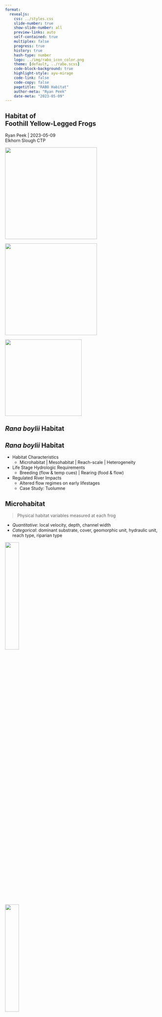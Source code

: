 ```yaml
---
format: 
  revealjs:
    css: ../styles.css
    slide-number: true
    show-slide-number: all
    preview-links: auto
    self-contained: true
    multiplex: false
    progress: true
    history: true
    hash-type: number
    logo: ../img/rabo_icon_color.png
    theme: [default, ../rabo.scss]
    code-block-background: true
    highlight-style: ayu-mirage
    code-link: false
    code-copy: false
    pagetitle: "RABO Habitat"
    author-meta: "Ryan Peek"
    date-meta: "2023-05-09"
---
```


::: {.my-title}
# [Habitat]{.blue} of <br />Foothill Yellow-Legged Frogs

::: {.my-grey}
[Ryan Peek | 2023-05-09]{}<br />
[Elkhorn Slough CTP]{}
:::

![](../img/hab_campck04_breeding.jpg){.br-100 .absolute top=300 bottom=0 left=0 width=300}

![](../img/hab_nfa_bar.jpg){.absolute top=300 bottom=0 left=370 width=300}

![](../img/hab_robbers_nfa.jpg){.br-100 .absolute bottom=0 top=300 left=740 width=250}

:::


## [*Rana boylii* Habitat]{.light-yellow} {background-image="../img/hab_nfy_bar.jpg" background-size="cover" background-position="center" background-color="#000000"}


## [*Rana boylii* Habitat]{.light-yellow} {background-image="../img/hab_nfy_bar.jpg" background-size="cover" background-position="center" background-color="#000000" background-opacity=50%}

::: {.incremental}
 - [Habitat Characteristics]{.f1}
    - Microhabitat [| Mesohabitat]{.fragment .fade-in} [| Reach-scale]{.fragment} [| Heterogeneity]{.fragment}
 - [Life Stage Hydrologic Requirements]{.f1}
    - [Breeding (flow & temp cues)]{.fragment .fade-in} [| Rearing (food & flow)]{.fragment .fade-in}
 - [Regulated River Impacts]{.f1}
    - Altered flow regimes on early lifestages
    - Case Study: Tuolumne
:::

## Microhabitat

> Physical habitat variables measured at each frog

 - [*Quantitative*]{.purple}: local velocity, depth, channel width
 - [*Categorical*]{.purple}: dominant substrate, cover, geomorphic unit, hydraulic unit, reach type, riparian type

::: {.fragment}
![](../img/habitat_breeding_rabo.jpg){.absolute left=0 bottom=0 width=30%}

![](../img/hab_campck02.jpg){.absolute right=0 bottom=0 width=30%}
:::

::: footer
Microhabitat
:::


## Microhabitat Associations 

:::{.incremental}
 - While RABO use a wide array of habitat, local hydraulic conditions are main physical control on breeding and rearing habitat
 - Egg and tadpoles are susceptible to scour / dessication from high velocities or stage drops
 - Predictability and variability (heterogeneity) are important
:::

::: footer
Microhabitat
:::


## Habitat Suitability Criteria {.smaller}

::: {.columns .pv4}

::: {.column .pr4 width="40%" .incremental}

 - Use vs. Available habitat clearly shows preference for low-velocity/depth

 - 90% of eggs observed in Sierras were in shallow, sheltered waters (n=147) (Bondi et al. 2013)
    - < 0.67 m total depth
    - < 0.15 m/s velocity

:::

::: {.column .pr4 width="60%"}

::: {.r-stack .incremental}

::: {.fragment}
![Bondi et al. 2013](../img/bondi_et_al_2013_hsc_pts.jpg){fig-align="center"}
:::

::: {.fragment}
![](../img/bondi_et_al_2013_hsc_curves.jpg){fig-align="center"}
:::

:::
:::
:::

::: footer
Microhabitat
:::


## Mesohabitat Use 

![](../img/breeding_habitat_diagram.png)

::: {.columns}

::: {.column .pr4 width="45%"}

**Low survival site** <br>(low *width:depth* ratio)

:::
::: {.column .pr4 width="10%"}
:::
::: {.column .pr4 width="45%"}

**High survival site** <br>(large *width:depth* ratio)

:::
:::

::: footer
Modified from S.Kupferberg, 1996
:::

## Mesohabitat Use {.smaller}

![](../img/van_wagner_1996.png){fig-align="center" width=800}

 - As conditions shift seasonally, so do life stages and channel habitat use (Van Wagner 1996)

::: footer
Van Wagner 1996
:::



## Reach Scale: Channel Shapes {.smaller}

::: {.columns .pv4}

::: {.column .pr4 width="70%" .incremental}

![**Broad**](../img/yarnell_broad_channel_shape.png){.r-stretch width=90%}

![**Alternating**](../img/yarnell_alternating_channel_shape.png){.r-stretch width=90%}

:::

::: {.column .pr4 width="30%"}
![**Confined**](../img/yarnell_confined_channel_shape.png)

 - Breeding typically in wide shallow cross sections in larger stream
 - Associations different by stream order, region, and hydrology
 
:::
:::

::: footer
Yarnell 2000
:::

::: notes

 - From YUBA: YOY and juveniles associated with alternating channel types (shallow at high flows, deeper at low flows), adult in pools year-round (Yarnell 2000)

:::

## Channel varies <br>by Stream Order {.smaller background-image="../img/skunk_gulch_MFA.jpg" background-size="contain" background-position="right" background-color="#000000"}

::: {.columns}

::: {.column .pr4 width="55%" .fragment}

<br>

![NF American: alternating](../img/hab_nfa_bar.jpg)

:::

:::

::: footer
[&nbsp;&nbsp;&nbsp;&nbsp;&nbsp; ➙ Skunk Canyon: confined]{.white}
:::

# Breeding <br> Habitat<br> Details {background-image="../img/storer_1925_egg_drawing.png" background-size="contain" background-position="right" background-color="#000000"}


## Egg Mass Hydrologic Habitat {.smaller}

::: {.columns}
::: {.column width="60%" .incremental}

 - [Egg Mass Water Depths:]{.f2 .blue}
    - 10--13 cm (Fitch 1936) 
    - 7--22 cm (Fuller & Lind 1992)
    - 4--43 cm (Kupferberg 1996 & 1997)
    - 6--28 cm (Van Wagner 1996)
    - 6--40 cm (Lind 2005)
    - [\> 2m!]{.red} (Peek, pers. obs. 2017)
    - 90% found in 14--67 cm in Sierras (Yarnell et al. 2011)

:::

::: {.column width="40%"}

![](../img/rabo_eggs_sfy_dark.jpg){width=80% fig-align="right"}

![Butte](../img/hab_breeding_ButteCreek.jpg){width=80% fig-align="right"}

:::
:::

::: footer
Breeding
:::

## Egg Mass Hydrologic Habitat {.smaller}

::: {.columns}
::: {.column width="60%" .incremental}

- [**Egg Mass Water Velocities**]{.blue .f2}:
  - 0.0--0.06 m/s (Fuller and Lind 1992)
  - 0.01--0.14 m/s (Kupferberg 1996 & 1997)
  - 0.0--0.03 m/s (Van Wagner 1996)
  - 0.00--0.21 m/s (Lind 2005)
  - 0.04--0.17 m/s (Wheeler and Welsh 2008)
  - Eggs: 90% found in 0.00--0.15 m/s (Yarnell et al. 2011)
 

:::

::: {.column width="40%"}


![](../img/rabo_em_gos09.jpg){width=80% fig-align="right"}

![Eel](../img/hab_breeding_EelRiver.jpg){width=80% fig-align="right"}

:::
:::

::: notes

Substrate: most common – cobbles and boulders, "clean" (no algae/sediment) surface for egg attachment (Kupferberg 1996 & 1997, Van Wagner 1996, Lind 2005, Wheeler et al. 2003)

:::

::: footer
Breeding
:::

## Tadpole Hydrologic Habitat {.smaller}

::: {.columns .pv4}
::: {.column width="60%"}

::: {.fragment .mt1}

[**Depths**]{.f2 .blue}

 - Early Stage Tadpoles (90% within): 1--54 cm
 - Late Stage Tadpoles (90% within): 1--51 cm (Yarnell et al. 2011)

:::

::: {.fragment .mt1}

[**Velocities**]{.f2 .blue}

 - Early Stage Tadpoles (90% within): 0.00--0.16 m/s
 - Late Stage Tadpoles (90% within): 0.00--0.12 m/s (Yarnell et al. 2011)
 - Critical velocities ranged from 0.01--0.04 m/s depending on developmental state, body size, and population of origin (Kupferberg et al. 2009)

:::

:::

::: {.column width="40%"}

![](../img/hab_tadpole.jpg){width=80% fig-align="right"}

![](../img/rabo_large_tadpole.jpg){width=80% fig-align="right"}

:::
:::

::: footer
Rearing
:::


## Adult Habitat {.smaller}

::: {.incremental}

 - Most common along pool, glide, or riffles (Lind and Yarnell 2008, Bourque 2008, Haggarty 2006, Yarnell 2005, Van Wagner 1996, Lind 2005)
 - Near stream cover may include wide array from shoreline rocks (especially cobble), to leaf litter, or overhanging vegetation [e.g. Carex sp.] (Bourque 2008, Haggarty 2006, Yarnell 2005, Hayes and Jennings 1988, Van Wagner 1996)
 - Adults may prefer some riparian overhanging vegetation (e.g. Carex sp.) with moderate shade (Van Wagner 1996, Zweifel 1955, Moyle 1973, Hayes and Jennings 1988)

:::

<br>
[**So pretty much all the possibilities!**]{.tc .f1 .blue .fragment}


::: footer
Adults
:::

::: notes

Post-metamorphic R. boylii remain in terrestrial riparian and riverine habitat adjacent to the wetted channel during the non-breeding season (Bourque 2008, Kupferberg 1996, Lind et al. 1996, Moyle 1973, Van Wagner 1996, Zweifel 1955). Rana boylii have been documented in a wide range of habitats, but all generally occur within a short distance of flowing water (see Bourque 2008) although differences appear to vary both regionally and seasonally (Bourque 2008, Haggarty 2006, Van Wagner 1996, Yarnell 2000, Yarnell 2005).

:::

## 

::: {.columns .pv4}

::: {.column .pr4 width="50%"}
![](../img/hab_campck03.jpg)
:::

::: {.column .tr .pr4 width="50%" .incremental}
![](../img/hab_tuo.jpg)

:::
:::

::: fragment
 - Can use a very wide range of habitat
 - From small intermittent first order tribs to large rivers
:::

::: footer
Adult Habitat
:::

## Overwintering Habitat {.smaller}

::: {.columns .pv4}
::: {.column width="60%" .incremental}
 
 - Very little data are available relating to overwintering habitat
 - Van Wagner (1996) observed *R. boylii* both in the water and along the stream-edge habitat beneath rocks, leaf litter, and *Carex spp*
 - Also found frogs appeared to be active whenever ambient conditions were favorable
 - Habitat use in large rivers may vary, juveniles & adults may move into smaller lateral tributaries to avoid risk of scouring (Kupferberg 1996)
 - Or move into adjacent terrestrial habitat to avoid winter flood events altogether.
 
:::
::: {.column .tc .pv4 width="39%"}
![Cave RABO!](../img/rabo_overwintering.jpg)
:::
:::

::: footer
Overwintering
:::



## Reach Heterogeneity

::: {.columns}

::: {.column .pr4 width="45%"}

 - Compared 10 study reaches, Shannons Diversity Index key predictor of frog abundance (Yarnell 2008)
 - Habitat diversity within a reach matters

:::
::: {.column .pr4 width="55%"}

::: {.r-stack .incremental}

![Yarnell 2008](../img/yarnell_2008_geomorphic_reach_type.png){.fragment width=90%}

![](../img/yarnell_2008_shannons.png){.fragment fig-align="center"}



:::

:::
:::

## Network Heterogeneity { background-image="../img/azimuth_inset_map_nfamerican.png" background-size="cover" background-color="#000000"}

## Network Heterogeneity {.smaller background-image="../img/peek_2010_conf_fig.png" background-size="50%" background-position="right" background-color="#000000"}

::: {.columns}

::: {.column .f2 .pr4 width="45%" .incremental}

 - Not only does the diversity of habitats within a reach matter, but the location of the reach within the stream network matters. 
 - Frogs occur closer to confluences than random or “expected” (Peek 2010)
 - Confluences are known to have higher diversity of habitats and create refugia

:::

:::

::: notes

Frogs associate with stream reaches of greater physical habitat heterogeneity

Analysing the complexity of geomorphic units at the reach scale is appropriate for this species

:::

## Habitat Summary {background-image="../img/habitat_willow_bars.jpg" background-size="cover" background-position="right" background-color="#000000" background-opacity=30%}

::: {.incremental}
 - Different life stages require different [hydraulic]{.light-blue} and [substrate]{.light-yellow} conditions
 - [Hydraulic]{.light-blue} and [substrate]{.light-yellow} conditions characterize mesohabitats (e.g., geomorphic units like riffles, pools)
 - Certain reach types, differentiated by higher diversity of geomorphic units, are preferred by life stages
 - Reaches near tributaries are often preferred because structurally more diverse & provide refugia
:::



# Hydrology for Frogs {background-color="#000000"}

## {background-image="../img/recession_seasonality_breeding.png" background-size="contain" background-position="right" background-color="#FFFFFF"}


## {background-image="../img/yarnell_biosci_flow_recession_2010.png" background-size="contain" background-position="right" background-color="#FFFFFF"}

::: notes
Flow management has greatest control over magnitude and rate of change from releases.
We can quantify 5 components: see functional flows
:::


## Quantifying<br>the Sierra<br>Spring Recession {.smaller background-image="../img/unregulated_basins_sierras_epke_2011.png" background-size="59%" background-position="right" background-color="#FFFFFF"}

## Quantifying the Sierra Spring Recession {.smaller background-image="../img/meandaily_recession_sierras_epke_2011.png" background-size="70%" background-position="center" background-color="#FFFFFF"}

::: notes

Daily recession rates consistent across elevations and basins in Sierras: timing, pattern, and rate of recession the same. Magnitude and peak are different.

:::


## {.smaller background-image="../img/thermohydrograph_nfa_combined_2011-2012.png" background-size="contain" background-position="center" background-color="#FFFFFF"}

::: {.columns}

::: {.column .f2 .pr4 width="25%" .incremental}
:::
::: {.column .tl .pr4 width="75%" .incremental}

<br>
[**2011**]{.purple}
<br><br><br><br><br><br><br><br><br><br>
[**2012**]{.purple}
:::
:::

::: notes
At RABO XS we see recession rates typically 30cm per 3 weeks (~10 cm a week) no matter the water year. SO stage change is consistent! Makes sense given avg depths for eggs usually 20-40cm, and 2-3 weeks to hatch out.
:::

## Recession Rates

::: {.columns}

::: {.column .pr4 width="40%" .incremental}

![](../img/rabo_tad_bean.jpg)

:::
::: {.column .pr4 width="60%" .incremental}

 - In RABO breeding areas, recession rates are typically 30cm per 3 weeks (~10 cm a week)
 - This is consistent across water years
 - Thus stage change is consistent, matches natural history observations of depth/velocity (hatching timing ~2-3 weeks to hatch out)

:::
:::

## Dams change flow patterns {.smaller background-image="../img/lytle_poff_2004.jpg" background-size="80%" background-position="center" background-color="#FFFFFF"}

:::footer
Lytle and Poff 2004
:::


## Type of flow alteration plays a big role {.smaller background-image="../img/regulation_types_combined.png" background-size="contain" background-position="center" background-color="#000000"}


::: notes

 - Altered flows often aseasonal/asynchronous to natural flow regime
 - Decoupling of flow cues from environmental cues
 - Eggs can be scoured or dessicated by changing flows
 - Changes in algal/insect prey base
 - Tadpole energetic costs to "hunkering down" and issues when refugia not available (bed armoring)

:::


## {background-image="../img/mfa_flow_patterns_zoomed.png" background-size="contain" background-position="top" background-color="#000000"}

![](../img/dam_sierras.jpg){.absolute width=20% left=40 bottom=300}


## {background-image="../img/forbestown_egg_stranding.jpg" background-size="contain" background-position="right" background-color="#000000"}

![](../img/slate_ck_dam.png){.absolute width=40% left=0}


# Case Study {.tl background-image="../img/clavey.jpg" background-size="cover" background-position="center" background-color="#000000"}

## <br /> FYLF Habitats within the <br />Tuolumne Watershed {.tr .smaller background-image="../img/striegle_hab_01.jpg" background-size="contain" background-position="center" background-color="#000000"}

## {.tr .smaller background-image="../img/striegle_hab_02.jpg" background-size="contain" background-position="center" background-color="#000000"}

::: {.columns}

::: {.column .pr4 width="25%"}
:::
::: {.column .pr4 width="70%"}

<br><br><br>
<br><br>
<br><br><br>
<br><br>

- 2022 survey data
- Primary survey area covers 28-miles of MSTR
- All age-classes of FYLF observations shown as yellow dots
- Survey Effort: 2022 surveys shown as downstream “start” (green star) and upstream “end” (red star)
:::
:::

## MSR at "Early Intake"<br/> Elevation ~2300' {.tr .smaller background-image="../img/striegle_hab_03.png" background-size="contain" background-position="center" background-color="#000000"}

## {background-image="../img/striegle_hab_04.png" background-size="contain" background-position="center" background-color="#000000"}

## {background-image="../img/striegle_hab_05.png" background-size="contain" background-position="center" background-color="#000000"}

## {background-image="../img/striegle_hab_06.jpg" background-size="contain" background-position="center" background-color="#000000" background-opacity="70%"}

 - Late Summer: Expecting late-stage larvae
 - Wading/visual techniques (looking for poop)
 - Looking everywhere, but focusing on warmer side edgewaters (even on south-bank)

## {background-image="../img/striegle_hab_07.png" background-size="contain" background-position="center" background-color="#000000"}

![](../img/striegle_hab_08.png){.absolute top=0 right=0 width=300}

::: footer
[9/14/2022]{.white}
:::

## {background-image="../img/striegle_hab_09.png" background-size="contain" background-position="center" background-color="#000000"}

## {background-image="../img/striegle_hab_10.png" background-size="contain" background-position="center" background-color="#000000"}

## <br /><br /> MSTR below <br />Cherry Creek {.tc .smaller background-image="../img/striegle_hab_11.jpg" background-size="contain" background-position="center" background-color="#000000"}

## {background-image="../img/striegle_hab_12.png" background-size="contain" background-position="center" background-color="#000000"}

## {background-image="../img/striegle_hab_13.png" background-size="contain" background-position="center" background-color="#000000"}

## {background-image="../img/striegle_hab_14.jpg" background-size="contain" background-position="center" background-color="#000000"}

![](../img/striegle_hab_15.jpg){.absolute left=0 bottom=0 width=340}

## <br /> MSTR near <br />Clavey Confluence {.tc .smaller background-image="../img/striegle_hab_16.jpg" background-size="contain" background-position="center" background-color="#000000"}

::: footer
8/9/2022
:::

## {background-image="../img/striegle_hab_17.jpg" background-size="contain" background-position="center" background-color="#000000"}

## {background-image="../img/striegle_hab_17.jpg" background-size="contain" background-position="center" background-color="#000000" background-opacity="60%"}

 - Good low flow rearing (with daily pulse)
 - Multiple tads of similar age. Egg location?

## {background-image="../img/striegle_hab_18.jpg" background-size="contain" background-position="center" background-color="#000000"}


## [Tributaries to MSTR: Observations since 2018]{.f1} {background-image="../img/striegle_hab_19.jpg" background-size="contain" background-position="center" background-color="#000000"}

 - FYLF Breeding: E, L, [M (aqua arrow)]{.light-green}
 - Older life stages ([orange]{.orange})


## SF Tuolumne:<br /> Egg clutch obs 6/1/2022, larvae 7/27 {.smaller background-image="../img/striegle_hab_20.jpg" background-size="contain" background-position="bottom" background-color="#000000"}

## {background-image="../img/striegle_hab_21.jpg" background-size="contain" background-position="center" background-color="#000000"}

## Clavey River (8/9/2022 Flow < 5cfs) { .smaller background-image="../img/striegle_hab_22.jpg" background-size="contain" background-position="bottom" background-color="#FFFFFF"}

## Larvae <br />locations {.tl .smaller background-image="../img/striegle_hab_23.jpg" background-size="cover" background-position="center" background-color="#FFFFFF"}

##    ...and smaller tribs {.tr .smaller background-image="../img/striegle_hab_24.jpg" background-size="cover" background-position="bottom" background-color="#FFFFFF"}

##    ...and even smaller tribs {.tr .smaller background-image="../img/striegle_hab_25.jpg" background-size="contain" background-position="bottom" background-color="#FFFFFF"}

## {.smaller background-image="../img/striegle_hab_26.jpg" background-size="contain" background-position="center" background-color="#FFFFFF"}

## {.smaller background-image="../img/striegle_hab_27.jpg" background-size="contain" background-position="right" background-color="#000000" background-opacity="99%"}

## Spring-fed trib <1cfs: 2 EM on 5/11  {.smaller background-image="../img/striegle_hab_27.jpg" background-size="contain" background-position="right" background-color="#000000" background-opacity="70%"}

## [FYLF clutches observed on 5/11 & follow-up 6/1/2022]{.f1 .smaller}

::: {.columns}

::: {.column width="50%"}
![](../img/striegle_hab_28.jpg)
:::

::: {.column  width="50%"}
![](../img/striegle_hab_29.jpg)
:::
:::

## <br /><br /><br /><br /><br /><br /><br />Lest we forget the older ones...{.smaller background-image="../img/striegle_hab_30.jpg" background-size="contain" background-position="center" background-color="#000000"}

## 

::: {.columns}

::: {.column width="50%"}
![](../img/striegle_hab_31.jpg)
:::

::: {.column  width="50%"}
![](../img/striegle_hab_32.jpg)
:::
:::

##  {background-image="../img/striegle_hab_33.jpg" background-size="contain" background-position="center" background-color="#000000"}

##  {background-image="../img/striegle_hab_34.jpg" background-size="contain" background-position="center" background-color="#000000"}


## Questions? {background-color="#111111" background-image="../img/artsy_datasheet_rabo.jpg" background-size="cover" background-position="bottom"}
